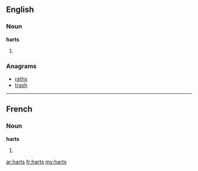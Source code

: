==English==

===Noun===
'''harts'''

# {{plural of|[[hart]]}}

===Anagrams===
* [[raths#English|raths]]
* [[trash#English|trash]]

----

==French==

===Noun===
'''harts''' {{f}}

# {{plural of|[[hart]]|lang=fr}}

[[ar:harts]]
[[fr:harts]]
[[my:harts]]
